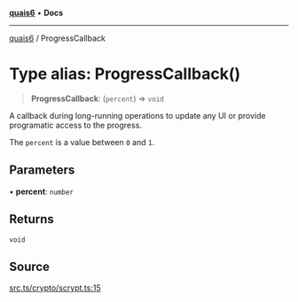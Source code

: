 [**quais6**](../README.md) • **Docs**

***

[quais6](../globals.md) / ProgressCallback

# Type alias: ProgressCallback()

> **ProgressCallback**: (`percent`) => `void`

A callback during long-running operations to update any
 UI or provide programatic access to the progress.

 The `percent` is a value between `0` and `1`.

## Parameters

• **percent**: `number`

## Returns

`void`

## Source

[src.ts/crypto/scrypt.ts:15](https://github.com/dominant-strategies/quais-6.js/blob/aca1855329c3946c627ab7f16ac5304cea7d20c5/src.ts/crypto/scrypt.ts#L15)
